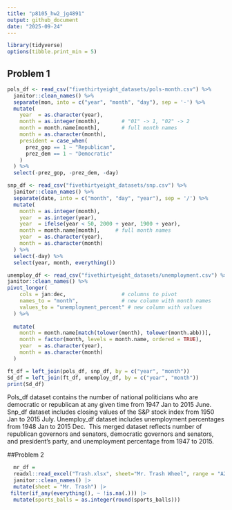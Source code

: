 ```yaml
---
title: "p8105_hw2_jg4891"
output: github_document
date: "2025-09-24"
---
```


```r
library(tidyverse)
options(tibble.print_min = 5)

```
## Problem 1
```r
pols_df <- read_csv("fivethirtyeight_datasets/pols-month.csv") %>%
  janitor::clean_names() %>%
  separate(mon, into = c("year", "month", "day"), sep = '-') %>%
  mutate(
    year  = as.character(year),
    month = as.integer(month),       # "01" -> 1, "02" -> 2
    month = month.name[month],       # full month names
    month = as.character(month),
    president = case_when(
      prez_gop == 1 ~ "Republican",
      prez_dem == 1 ~ "Democratic"
    )
  ) %>%
  select(-prez_gop, -prez_dem, -day)
```
```r
snp_df <- read_csv("fivethirtyeight_datasets/snp.csv") %>%
  janitor::clean_names() %>%
  separate(date, into = c("month", "day", "year"), sep = '/') %>%
  mutate(
    month = as.integer(month),
    year  = as.integer(year),
    year  = ifelse(year < 50, 2000 + year, 1900 + year),
    month = month.name[month],     # full month names
    year  = as.character(year),
    month = as.character(month)
  ) %>%
  select(-day) %>%
  select(year, month, everything())
```
```r
unemploy_df <- read_csv("fivethirtyeight_datasets/unemployment.csv") %>% 
janitor::clean_names() %>% 
pivot_longer(
    cols = jan:dec,                  # columns to pivot
    names_to = "month",              # new column with month names
    values_to = "unemployment_percent" # new column with values
  ) %>% 
  
  mutate(
    month = month.name[match(tolower(month), tolower(month.abb))],
    month = factor(month, levels = month.name, ordered = TRUE),
    year  = as.character(year),
    month = as.character(month)
  )
```
```r

ft_df = left_join(pols_df, snp_df, by = c("year", "month"))
Sd_df = left_join(ft_df, unemploy_df, by = c("year", "month"))
print(Sd_df)

```

Pols_df dataset contains the number of national politicians who are democratic or republican at any given time from 1947 Jan to 2015 June.
Snp_df dataset includes closing values of the S&P stock index from 1950 Jan to 2015 July.
Unemploy_df dataset includes unemployment percentages from  1948 Jan to 2015 Dec. 
This merged dataset reflects number of republican governors and senators, democratic governors and senators, and president's party, and unemployment percentage from 1947 to 2015.

##Problem 2

```r
  mr_df = 
  readxl::read_excel("Trash.xlsx", sheet="Mr. Trash Wheel", range = "A2:N653",na = c("NA", "", "."))|>
  janitor::clean_names() |> 
  mutate(sheet = "Mr. Trash") |> 
 filter(if_any(everything(), ~ !is.na(.))) |> 
  mutate(sports_balls = as.integer(round(sports_balls)))

```










